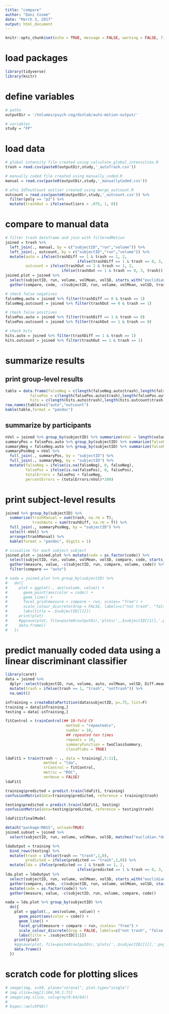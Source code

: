 ```yaml
---
title: "compare"
author: "Dani Cosme"
date: "March 3, 2017"
output: html_document
---
```


```r
knitr::opts_chunk$set(echo = TRUE, message = FALSE, warning = FALSE, fig.width = 15, fig.height = 15)
```

# load packages
```r
library(tidyverse)
library(knitr)
```

# define variables
```r
# paths
outputDir = '/Volumes/psych-cog/dsnlab/auto-motion-output/'

# variables
study = "FP"
```

# load data
```r
# global intensity file created using calculate_global_intensities.R
trash = read.csv(paste0(outputDir,study,'_autoTrash.csv'))

# manually coded file created using manually_coded.R
manual = read.csv(paste0(outputDir,study,'_manuallyCoded.csv'))

# afni 3dToutCount outlier created using merge_outcount.R
outcount = read.csv(paste0(outputDir,study,'_outcount.csv')) %>%
  filter(poly == "p2") %>%
  mutate(trashOut = ifelse(outliers > .075, 1, 0))
```

# compare to manual data
```r
# filter trash dataframe and join with filteredMotion
joined = trash %>% 
  left_join(., manual, by = c("subjectID","run","volume")) %>%
  left_join(., outcount, by = c("subjectID","run","volume")) %>%
  mutate(auto = ifelse(trashDiff == 1 & trash == 1, 2, 
                                ifelse(trashDiff == 1 & trash == 0, 3, trash)),
         outcount = ifelse(trashOut == 1 & trash == 1, 2,
                         ifelse(trashOut == 1 & trash == 0, 3, trash)))
joined.plot = joined %>%
  select(subjectID, run, volume, volMean, volSD, starts_with("euclidian"), trashDiff, trashOut, trash, auto, outcount) %>%
  gather(compare, code, -c(subjectID, run, volume, volMean, volSD, trashDiff, trashOut, trash, starts_with("euclidian")))

# check false negatives
falseNeg.auto = joined %>% filter(trashDiff == 0 & trash == 1)
falseNeg.outcount = joined %>% filter(trashOut == 0 & trash == 1)

# check false positives
falsePos.auto = joined %>% filter(trashDiff == 1 & trash == 0)
falsePos.outcount = joined %>% filter(trashOut == 1 & trash == 0)

# check hits
hits.auto = joined %>% filter(trashDiff == 1 & trash == 1)
hits.outcount = joined %>% filter(trashOut == 1 & trash == 1)
```

# summarize results
## print group-level results
```r
table = data.frame(falseNeg = c(length(falseNeg.auto$trash),length(falseNeg.outcount$trash)),
           falsePos = c(length(falsePos.auto$trash),length(falsePos.outcount$trash)),
           hits = c(length(hits.auto$trash),length(hits.outcount$trash)))
row.names(table)=c("auto","outcount")
kable(table,format = "pandoc")
```

## summarize by participants
```r
nVol = joined %>% group_by(subjectID) %>% summarize(nVol = length(volume))
summaryPos = falsePos.auto %>% group_by(subjectID) %>% summarize(falsePos = sum(trashDiff, na.rm=T))
summaryNeg = falseNeg.auto %>% group_by(subjectID) %>% summarize(falseNeg = sum(trash, na.rm=T))
summaryPosNeg = nVol %>%
  full_join(., summaryPos, by = "subjectID") %>% 
  full_join(., summaryNeg, by = "subjectID") %>% 
  mutate(falseNeg = ifelse(is.na(falseNeg), 0, falseNeg),
         falsePos = ifelse(is.na(falsePos), 0, falsePos),
         totalErrors = falsePos + falseNeg,
         percentErrors = (totalErrors/nVol)*100)
```

# print subject-level results
```r
joined %>% group_by(subjectID) %>% 
  summarise(trashManual = sum(trash, na.rm = T), 
            trashAuto = sum(trashDiff, na.rm = T)) %>%
  full_join(., summaryPosNeg, by = "subjectID") %>%
  select(-nVol) %>%
  arrange(trashManual) %>%
  kable(format = "pandoc", digits = 1)
```

```r
# visualize for each subject subject
joined.plot = joined.plot %>% mutate(code = as.factor(code)) %>%
  select(subjectID, run, volume, volMean, volSD, compare, code, starts_with("euclidian")) %>%
  gather(measure, value, -c(subjectID, run, compare, volume, code)) %>%
  filter(compare == "auto")

# nada = joined.plot %>% group_by(subjectID) %>%
#   do({
#     plot = ggplot(., aes(volume, value)) + 
#       geom_point(aes(color = code)) + 
#       geom_line() + 
#       facet_grid(measure + compare ~ run, scales= "free") +
#       scale_colour_discrete(drop = FALSE, labels=c("not trash", "false neg", "hit", "false pos")) + 
#       labs(title = .$subjectID[[1]])
#     print(plot)
#     #ggsave(plot, file=paste0(outputDir,'plots/',.$subjectID[[1]],'.png'), width = 12)
#     data.frame()
#   })
```

# predict manually coded data using a linear discriminant classifier
```r
library(caret)
data = joined %>%
  dplyr::select(subjectID, run, volume, auto, volMean, volSD, Diff.mean, Diff.sd, matches("euclidian.*deriv"), trash) %>%
  mutate(trash = ifelse(trash == 1, "trash", "notTrash")) %>%
  na.omit()

inTraining = createDataPartition(data$subjectID, p=.75, list=F)
training = data[inTraining,]
testing = data[-inTraining,]

fitControl = trainControl(## 10-fold CV
                           method = "repeatedcv",
                           number = 10,
                           ## repeated ten times
                           repeats = 10,
                           summaryFunction = twoClassSummary,
                           classProbs = TRUE)

ldaFit1 = train(trash ~ ., data = training[,5:11], 
                 method = "lda", 
                 trControl = fitControl,
                 metric = "ROC",
                 verbose = FALSE)
ldaFit1

training$predicted = predict.train(ldaFit1, training)
confusionMatrix(data=training$predicted, reference = training$trash)

testing$predicted = predict.train(ldaFit1, testing)
confusionMatrix(data=testing$predicted, reference = testing$trash)

ldaFit1$finalModel
```

```r
detach("package:MASS", unload=TRUE)
joined.subset = joined %>%
  select(subjectID, run, volume, volMean, volSD, matches("euclidian.*deriv"), trash, auto, outcount)

ldaOutput = training %>%
  bind_rows(testing) %>%
  mutate(trash = ifelse(trash == "trash",1,0),
         predicted = ifelse(predicted == "trash",1,0)) %>%
  mutate(lda = ifelse(predicted == 1 & trash == 1, 2, 
                                ifelse(predicted == 1 & trash == 0, 3, trash)))
lda.plot = ldaOutput %>%
  select(subjectID, run, volume, volMean, volSD, starts_with("euclidian"), auto, lda) %>%
  gather(compare, code, -c(subjectID, run, volume, volMean, volSD, starts_with("euclidian"))) %>% 
  mutate(code = as.factor(code)) %>%
  gather(measure, value, -c(subjectID, run, volume, compare, code))

nada = lda.plot %>% group_by(subjectID) %>%
  do({
    plot = ggplot(., aes(volume, value)) + 
      geom_point(aes(color = code)) + 
      geom_line() + 
      facet_grid(measure + compare ~ run, scales= "free") +
      scale_colour_discrete(drop = FALSE, labels=c("not trash", "false neg", "hit", "false pos")) + 
      labs(title = .$subjectID[[1]])
    print(plot)
    #ggsave(plot, file=paste0(outputDir,'plots/',.$subjectID[[1]],'.png'), width = 12)
    data.frame()
  })
```


# scratch code for plotting slices
```r
# image(img, z=50, plane="coronal", plot.type="single")
# img.slice=img[1:104,50,1:72]
# image(img.slice, col=gray(0:64/64))
# 
# bspec::welchPSD()
```
